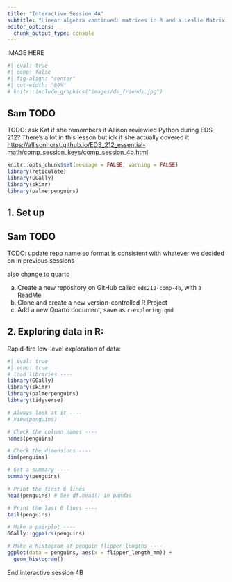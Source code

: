 ```yaml
---
title: "Interactive Session 4A"
subtitle: "Linear algebra continued: matrices in R and a Leslie Matrix example"
editor_options: 
  chunk_output_type: console
---
```


::: {.center-text}
IMAGE HERE
:::

```r
#| eval: true 
#| echo: false
#| fig-align: "center"
#| out-width: "80%" 
# knitr::include_graphics("images/ds_friends.jpg")
```

<!-- :::{.gray-text .center-text} -->
<!-- *Artwork by [Allison Horst](https://allisonhorst.com/)* -->
<!-- ::: -->

::: {.callout-important}
## Sam TODO
TODO: ask Kat if she remembers if Allison reviewied Python during EDS 212? There's a lot in this lesson but idk if she actually covered it <https://allisonhorst.github.io/EDS_212_essential-math/comp_session_keys/comp_session_4b.html>
:::

```r
knitr::opts_chunk$set(message = FALSE, warning = FALSE)
library(reticulate)
library(GGally)
library(skimr)
library(palmerpenguins)
```

## 1. Set up

::: {.callout-important}
## Sam TODO
TODO: update repo name so format is consistent with whatever we decided on in previous sessions

also change to quarto
:::

a. Create a new repository on GitHub called `eds212-comp-4b`, with a ReadMe
b. Clone and create a new version-controlled R Project
c. Add a new Quarto document, save as `r-exploring.qmd`
<!-- d. Open Anaconda Navigator, launch Jupyter Notebook, navigate to the Project folder you just created, & make a new Jupyter Notebook there w/Python3 (when you save your Jupyter NB, make sure it's saving *in your R project*) -->
<!-- e. Rename your Jupyter Notebook `py-exploring` -->
<!-- f. Check your files pane in RStudio to ensure that your .ipynb is saved in the right place -->

## 2. Exploring data in R:

<!-- In your Quarto, attach the following packages in the setup chunk (you'll need to install the first two): -->

<!-- - `GGally` -->
<!-- - `skimr` -->
<!-- - `palmerpenguins` -->

Rapid-fire low-level exploration of data:

```r
#| eval: true
#| echo: true
# load libraries ----
library(GGally)
library(skimr)
library(palmerpenguins)
library(tidyverse)

# Always look at it ----
# View(penguins)

# Check the column names ----
names(penguins) 

# Check the dimensions ----
dim(penguins) 

# Get a summary ----
summary(penguins) 

# Print the first 6 lines
head(penguins) # See df.head() in pandas

# Print the last 6 lines ---- 
tail(penguins) 

# Make a pairplot ----
GGally::ggpairs(penguins)

# Make a histogram of penguin flipper lengths ----
ggplot(data = penguins, aes(x = flipper_length_mm)) +
  geom_histogram()
```

<!-- ## Let's try the same stuff, but in Python!  -->

<!-- ```{python} -->
<!-- # Import Python packages -->
<!-- import seaborn as sns -->
<!-- import pandas as pd -->
<!-- import numpy as np -->
<!-- ``` -->

<!-- ```{python} -->
<!-- # Load the penguins dataset from the seaborn package -->
<!-- penguins = sns.load_dataset('penguins') -->
<!-- ``` -->

<!-- ```{python} -->
<!-- penguins.columns # See names(penguins) in R -->

<!-- penguins.shape # See dim(penguins) in R -->

<!-- penguins.head() # See head(penguins) in R -->

<!-- penguins.tail() # See tail(penguins) in R -->

<!-- penguins.describe() # See summary(penguins) in R -->

<!-- # Make a pairs plot with seaborn pairplot -->
<!-- sns.pairplot(penguins) # See GGally::ggpairs() in R -->

<!-- # Make a histogram of flipper lengths with sns.histplot: -->
<!-- sns.histplot(data=penguins, x="flipper_length_mm") # See geom_histogram() in R -->
<!-- ``` -->

<!-- One more thing: vectors in Python  -->

<!-- ```{python} -->
<!-- vec_a = np.array([1,2,3]) -->
<!-- vec_b = np.array([10,11,12]) -->

<!-- vec_a + vec_b -->
<!-- vec_b - vec_a -->
<!-- vec_a * vec_b -->
<!-- 6 * vec_a -->
<!-- ``` -->

::: {.center-text .body-text-xl .teal-text}
End interactive session 4B
:::
